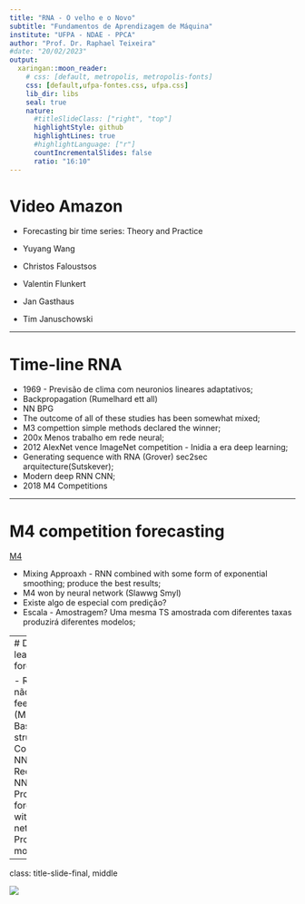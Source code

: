 ```yaml
---
title: "RNA - O velho e o Novo"
subtitle: "Fundamentos de Aprendizagem de Máquina"
institute: "UFPA - NDAE - PPCA"
author: "Prof. Dr. Raphael Teixeira"
#date: "20/02/2023"
output:
  xaringan::moon_reader:
    # css: [default, metropolis, metropolis-fonts]
    css: [default,ufpa-fontes.css, ufpa.css]
    lib_dir: libs
    seal: true
    nature:
      #titleSlideClass: ["right", "top"]
      highlightStyle: github
      highlightLines: true
      #highlightLanguage: ["r"]
      countIncrementalSlides: false
      ratio: "16:10"
---
```


# Video Amazon

- Forecasting bir time series: Theory and Practice

- Yuyang Wang
- Christos Faloustsos
- Valentin Flunkert
- Jan Gasthaus
- Tim Januschowski

---

# Time-line RNA

- 1969 - Previsão de clima com neuronios lineares adaptativos;
- Backpropagation (Rumelhard ett all) 
- NN BPG
- The outcome of all of these studies has been somewhat mixed;
- M3 compettion simple methods declared the winner;
- 200x Menos trabalho em rede neural;
- 2012 AlexNet vence ImageNet competition - Inidia a era deep learning;
- Generating sequence with RNA (Grover) sec2sec arquitecture(Sutskever);
- Modern deep RNN CNN;
- 2018 M4 Competitions

---

# M4 competition forecasting

[M4](https://www.kaggle.com/datasets/yogesh94/m4-forecasting-competition-dataset)

- Mixing Approaxh - RNN combined with some form of exponential smoothing;
produce the best results;
- M4 won by neural network (Slawwg Smyl)
- Existe algo de especial com predição?
- Escala - Amostragem? Uma mesma TS amostrada com diferentes taxas produzirá diferentes modelos;

---
# Deep-learning forecasting

- Regressão não-linear, feed-forward (MLP);
- Basic model structure;
- Convolutional NN;
- Recurrent NN;
- Probabilistic forecasting with neural nets;
- Deep Probabilistic models;

---
class: title-slide-final, middle

![](img/logonegufpa.png =250x250)

